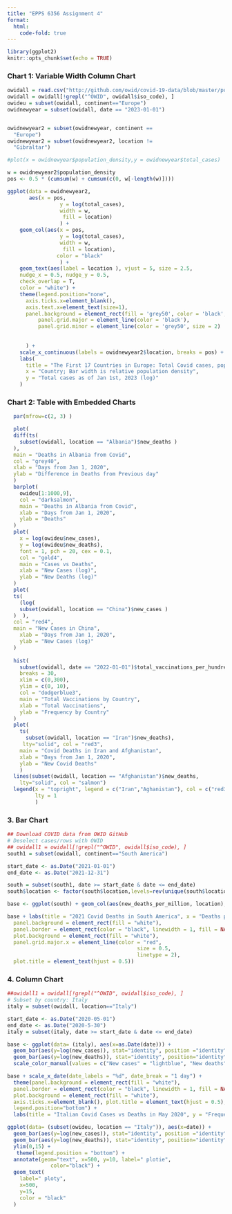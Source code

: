 ```yaml
---
title: "EPPS 6356 Assignment 4"
format:
  html:
    code-fold: true
---
```


```r
library(ggplot2)
knitr::opts_chunk$set(echo = TRUE)


```

### Chart 1: Variable Width Column Chart

```r
owidall = read.csv("http://github.com/owid/covid-19-data/blob/master/public/data/owid-covid-data.csv?raw=true")
owidall = owidall[!grepl("^OWID", owidall$iso_code), ]
owideu = subset(owidall, continent=="Europe")
owidnewyear = subset(owidall, date == "2023-01-01")


owidnewyear2 = subset(owidnewyear, continent == 
  "Europe")
owidnewyear2 = subset(owidnewyear2, location != 
  "Gibraltar")

```

```r
#plot(x = owidnewyear$population_density,y = owidnewyear$total_cases)

w = owidnewyear2$population_density
pos <- 0.5 * (cumsum(w) + cumsum(c(0, w[-length(w)])))

ggplot(data = owidnewyear2,
       aes(x = pos,
                 y = log(total_cases),
                 width = w,
                  fill = location)
                 ) +
    geom_col(aes(x = pos,
                 y = log(total_cases),
                 width = w,
                  fill = location),
                color = "black"
                 ) +
    geom_text(aes(label = location ), vjust = 5, size = 2.5, 
    nudge_x = 0.5, nudge_y = 0.5, 
    check_overlap = T,
    color = "white") +
    theme(legend.position="none",
      axis.ticks.x=element_blank(),
      axis.text.x=element_text(size=1),
      panel.background = element_rect(fill = 'grey50', color = 'black', size = 2),
          panel.grid.major = element_line(color = 'black'),
          panel.grid.minor = element_line(color = 'grey50', size = 2)
      
      
      ) +
    scale_x_continuous(labels = owidnewyear2$location, breaks = pos) +
    labs(
      title = "The First 17 Countries in Europe: Total Covid cases, population density",
      x = "Country; Bar width is relative population density",
      y = "Total cases as of Jan 1st, 2023 (log)"
    )

```

### Chart 2: Table with Embedded Charts

```r

  par(mfrow=c(2, 3) )

  plot(
  diff(ts(
    subset(owidall, location == "Albania")$new_deaths )
  ),
  main = "Deaths in Albania from Covid",
  col = "grey40",
  xlab = "Days from Jan 1, 2020",
  ylab = "Difference in Deaths from Previous day"
  )
  barplot(
    owideu[1:1000,9],
    col = "darksalmon",
    main = "Deaths in Albania from Covid",
    xlab = "Days from Jan 1, 2020",
    ylab = "Deaths"
  )
  plot(
    x = log(owideu$new_cases),
    y = log(owideu$new_deaths),
    font = 1, pch = 20, cex = 0.1,
    col = "gold4",
    main = "Cases vs Deaths",
    xlab = "New Cases (log)",
    ylab = "New Deaths (log)"
  )
  plot(
  ts(
    (log(
    subset(owidall, location == "China")$new_cases )
  )  ),
  col = "red4",
  main = "New Cases in China",
    xlab = "Days from Jan 1, 2020",
    ylab = "New Cases (log)"
  )
  
  hist(
    subset(owidall, date == "2022-01-01")$total_vaccinations_per_hundred,
    breaks = 30,
    xlim = c(0,300),
    ylim = c(0, 10),
    col = "dodgerblue3",
    main = "Total Vaccinations by Country",
    xlab = "Total Vaccinations",
    ylab = "Frequency by Country"
  )
  plot(
    ts(
      subset(owidall, location == "Iran")$new_deaths),
     lty="solid", col = "red3",
    main = "Covid Deaths in Iran and Afghanistan",
    xlab = "Days from Jan 1, 2020",
    ylab = "New Covid Deaths"
    )
  lines(subset(owidall, location == "Afghanistan")$new_deaths,
    lty="solid", col = "salmon")
  legend(x = "topright", legend = c("Iran","Aghanistan"), col = c("red3","salmon"),
         lty = 1
         )
```

### 3. Bar Chart

```r
## Download COVID data from OWID GitHub
# Deselect cases/rows with OWID
## owidall1 = owidall[!grepl("^OWID", owidall$iso_code), ]
south1 = subset(owidall, continent=="South America")

start_date <- as.Date("2021-01-01")
end_date <- as.Date("2021-12-31")

south = subset(south1, date >= start_date & date <= end_date)
south$location <- factor(south$location,levels=rev(unique(south$location)))

base <- ggplot(south) + geom_col(aes(new_deaths_per_million, location), fill = "black", col="black", width = 0.6)

base + labs(title = "2021 Covid Deaths in South America", x = "Deaths per Million", y = NULL) + scale_x_continuous(breaks = seq(0, 3000, by = 500)) + theme(
  panel.background = element_rect(fill = "white"),
  panel.border = element_rect(color = "black", linewidth = 1, fill = NA),
  plot.background = element_rect(fill = "white"),
  panel.grid.major.x = element_line(color = "red",
                                          size = 0.5,
                                          linetype = 2),
  plot.title = element_text(hjust = 0.5))
```

### 4. Column Chart

```r

##owidall1 = owidall[!grepl("^OWID", owidall$iso_code), ]
# Subset by country: Italy
italy = subset(owidall, location=="Italy")

start_date <- as.Date("2020-05-01")
end_date <- as.Date("2020-5-30")
italy = subset(italy, date >= start_date & date <= end_date)

base <- ggplot(data= (italy), aes(x=as.Date(date))) + 
  geom_bar(aes(y=log(new_cases)), stat="identity", position ="identity", alpha=.3, fill='lightblue', color='lightblue3') +
  geom_bar(aes(y=log(new_deaths)), stat="identity", position="identity", alpha=.8, fill='pink', color='pink3') + xlim(start_date, end_date) + ylim(0,8) + 
  scale_color_manual(values = c("New cases" = "lightblue", "New deaths" = "pink"), name = "Legend")

base + scale_x_date(date_labels = "%d", date_break = "1 day") + 
  theme(panel.background = element_rect(fill = "white"),
  panel.border = element_rect(color = "black", linewidth = 1, fill = NA),
  plot.background = element_rect(fill = "white"),
  axis.ticks.x=element_blank(), plot.title = element_text(hjust = 0.5),
  legend.position="bottom") + 
  labs(title = "Italian Covid Cases vs Deaths in May 2020", y = "Frequency", x = "Date", colour = "Legend")
```

```r
ggplot(data= (subset(owideu, location == "Italy")), aes(x=date)) +
  geom_bar(aes(y=log(new_cases)), stat="identity", position ="identity", alpha=.3, fill='lightblue', color='lightblue4') +
  geom_bar(aes(y=log(new_deaths)), stat="identity", position="identity", alpha=.8, fill='pink', color='red') +
  ylim(0,15) +
   theme(legend.position = "bottom") +
  annotate(geom="text", x=500, y=10, label=" plotie",
              color="black") +
  geom_text(
    label=" ploty", 
    x=500,
    y=15,
    color = "black"
  )
```
